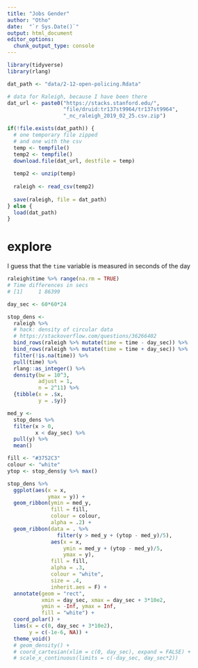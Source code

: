 ```yaml
---
title: "Jobs Gender"
author: "Otho"
date:  "`r Sys.Date()`"
output: html_document
editor_options: 
  chunk_output_type: console
---
```


```r
library(tidyverse)
library(rlang)
```


```r

dat_path <- "data/2-12-open-policing.Rdata"

# data for Raleigh, because I have been there
dat_url <- paste0("https://stacks.stanford.edu/",
                  "file/druid:tr137st9964/tr137st9964",
                  "_nc_raleigh_2019_02_25.csv.zip")

if(!file.exists(dat_path)) {
  # one temporary file zipped
  # and one with the csv
  temp <- tempfile()
  temp2 <- tempfile()
  download.file(dat_url, destfile = temp)
  
  temp2 <- unzip(temp)
  
  raleigh <- read_csv(temp2)
  
  save(raleigh, file = dat_path)
} else {
  load(dat_path)
}
```

# explore

I guess that the `time` variable is measured in seconds of the day

```r
raleigh$time %>% range(na.rm = TRUE)
# Time differences in secs
# [1]     1 86399
```

```r
day_sec <- 60*60*24

stop_dens <- 
  raleigh %>%  
  # hack: density of circular data
  # https://stackoverflow.com/questions/36266402
  bind_rows(raleigh %>% mutate(time = time - day_sec)) %>% 
  bind_rows(raleigh %>% mutate(time = time + day_sec)) %>% 
  filter(!is.na(time)) %>%  
  pull(time) %>% 
  rlang::as_integer() %>% 
  density(bw = 10^3,
          adjust = 1,
          n = 2^11) %>% 
  {tibble(x = .$x,
          y = .$y)}

med_y <-
  stop_dens %>% 
  filter(x > 0,
         x < day_sec) %>% 
  pull(y) %>% 
  mean()

fill <- "#3752C3"
colour <- "white"
ytop <- stop_dens$y %>% max()

stop_dens %>% 
  ggplot(aes(x = x,
             ymax = y)) +
  geom_ribbon(ymin = med_y,
              fill = fill,
              colour = colour,
              alpha = .2) +
  geom_ribbon(data = . %>%
                filter(y > med_y + (ytop - med_y)/5),
              aes(x = x,
                  ymin = med_y + (ytop - med_y)/5,
                  ymax = y),
              fill = fill,
              alpha = .3,
              colour = "white",
              size = .4,
              inherit.aes = F) +
  annotate(geom = "rect",
           xmin = day_sec, xmax = day_sec + 3*10e2,
           ymin = -Inf, ymax = Inf,
           fill = "white") +
  coord_polar() +
  lims(x = c(0, day_sec + 3*10e2),
       y = c(-1e-6, NA)) +
  theme_void()
  # geom_density() +
  # coord_cartesian(xlim = c(0, day_sec), expand = FALSE) +
  # scale_x_continuous(limits = c(-day_sec, day_sec*2))
```

